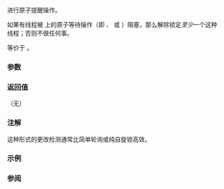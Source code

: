 {{cpp/title|atomic_flag_notify_one}}
{{cpp/thread/navbar}}
{{dcl begin}}
{{dcl header|atomic}}
{{dcl|num=1|since=c++20|
void atomic_flag_notify_one( std::atomic_flag* object ) noexcept;
}}
{{dcl|num=2|since=c++20|
void atomic_flag_notify_one( volatile std::atomic_flag* object ) noexcept;
}}
{{dcl end}}

进行原子提醒操作。

如果有线程被 {{c|*object}} 上的原子等待操作（即 {{ltf std|cpp/atomic/atomic_flag_wait}}、{{ltf std|cpp/atomic/atomic_flag_wait|atomic_flag_wait_explicit}} 或 {{l2tf std|cpp/atomic/atomic_flag/wait}}）阻塞，那么解除锁定''至少''{{sep}}一个这种线程；否则不做任何事。

等价于 {{c|object-&gt;notify_one()}}。

===参数===
{{par begin}}
{{par|object|指向待提醒的 {{tt|atomic_flag}} 对象的指针}}
{{par end}} 

===返回值===
（无）

===注解===
这种形式的更改检测通常比简单轮询或纯自旋锁高效。 

===示例===
{{example}}

===参阅===
{{dsc begin}}
{{dsc inc|cpp/atomic/atomic/dsc notify_one|atomic_flag}}
{{dsc inc|cpp/atomic/atomic/dsc notify_all|atomic_flag}}
{{dsc inc|cpp/atomic/dsc atomic_flag_notify_all}}
{{dsc end}}

{{langlinks|de|en|es|fr|it|ja|pt|ru}}